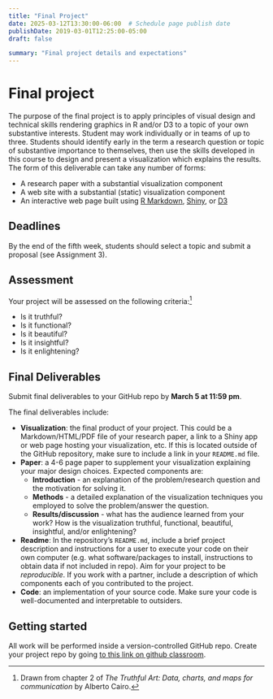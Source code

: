 ```yaml
---
title: "Final Project"
date: 2025-03-12T13:30:00-06:00  # Schedule page publish date
publishDate: 2019-03-01T12:25:00-05:00
draft: false

summary: "Final project details and expectations"
---
```


# Final project

The purpose of the final project is to apply principles of visual design and technical skills rendering graphics in R and/or D3 to a topic of your own substantive interests. Student may work individually or in teams of up to three. Students should identify early in the term a research question or topic of substantive importance to themselves, then use the skills developed in this course to design and present a visualization which explains the results. The form of this deliverable can take any number of forms:

* A research paper with a substantial visualization component
* A web site with a substantial (static) visualization component
* An interactive web page built using [R Markdown](http://rmarkdown.rstudio.com/), [Shiny](https://shiny.rstudio.com/), or [D3](https://d3js.org/)

## Deadlines

By the end of the fifth week, students should select a topic and submit a proposal (see Assignment 3). <!--Students will present their projects to the class on **Wednesday, March 31**. Projects must be fully complete and submitted for grading by **Sunday, June 4 at 11:59 pm**. -->

## Assessment

Your project will be assessed on the following criteria:^[Drawn from chapter 2 of *The Truthful Art: Data, charts, and maps for communication* by Alberto Cairo.]

* Is it truthful?
* Is it functional?
* Is it beautiful?
* Is it insightful?
* Is it enlightening?


## Final Deliverables

Submit final deliverables to your GitHub repo by **March 5 at 11:59 pm**.

The final deliverables include:

* **Visualization**: the final product of your project. This could be a Markdown/HTML/PDF file of your research paper, a link to a Shiny app or web page hosting your visualization, etc. If this is located outside of the GitHub repository, make sure to include a link in your `README.md` file.
* **Paper**: a 4-6 page paper to supplement your visualization explaining your major design choices. Expected components are:
  * **Introduction** - an explanation of the problem/research question and the motivation for solving it.
  * **Methods** - a detailed explanation of the visualization techniques you employed to solve the problem/answer the question.
  * **Results/discussion** - what has the audience learned from your work? How is the visualization truthful, functional, beautiful, insightful, and/or enlightening?
* **Readme**: In the repository's `README.md`, include a brief project description and instructions for a user to execute your code on their own computer (e.g. what software/packages to install, instructions to obtain data if not included in repo). Aim for your project to be *reproducible*. If you work with a partner, include a description of which components each of you contributed to the project.
* **Code**: an implementation of your source code. Make sure your code is well-documented and interpretable to outsiders.

## Getting started

All work will be performed inside a version-controlled GitHub repo. Create your project repo by going [to this link on github classroom](https://classroom.github.com/a/onTza0gm).
